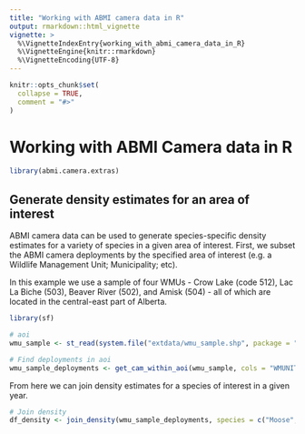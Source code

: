 ```yaml
---
title: "Working with ABMI camera data in R"
output: rmarkdown::html_vignette
vignette: >
  %\VignetteIndexEntry{working_with_abmi_camera_data_in_R}
  %\VignetteEngine{knitr::rmarkdown}
  %\VignetteEncoding{UTF-8}
---
```


```r
knitr::opts_chunk$set(
  collapse = TRUE,
  comment = "#>"
)
```

# Working with ABMI Camera data in R

```r

library(abmi.camera.extras)

```

## Generate density estimates for an area of interest

ABMI camera data can be used to generate species-specific density estimates for a variety of species in a given area of interest. First, we subset the ABMI camera deployments by the specified area of interest (e.g. a Wildlife Management Unit; Municipality; etc).

In this example we use a sample of four WMUs - Crow Lake (code 512), Lac La Biche (503), Beaver River (502), and Amisk (504) - all of which are located in the central-east part of Alberta.   

```r

library(sf)

# aoi
wmu_sample <- st_read(system.file("extdata/wmu_sample.shp", package = "abmi.camera.extras"))

# Find deployments in aoi
wmu_sample_deployments <- get_cam_within_aoi(wmu_sample, cols = "WMUNIT_NAM", keep.all = FALSE)

```

From here we can join density estimates for a species of interest in a given year.

```r

# Join density
df_density <- join_density(wmu_sample_deployments, species = c("Moose", "Mule deer"), nest = TRUE)

```





